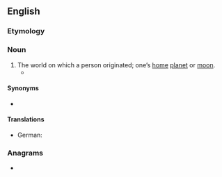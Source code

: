 ==English==

===Etymology===
{{compound|en|home|world}}

===Noun===
{{en-noun}}

# The world on which a person originated; one’s [[home]] [[planet]] or [[moon]].
#* {{quote-book|lang=en|year=1839|author=Henry Ellison|title=Madmoments|page=229|passage=But Woman's heart within itself lives more, / And in her '''Homeworld''' she can happy be, / Loving and lov'd: from Nature's founts her Lore / Instinctive flows, she drinks it fresh and free}}

====Synonyms====
* {{l|en|home planet}}

====Translations====
{{trans-top}}
* German: {{t|de|Heimatwelt|f}}
{{trans-mid}}
{{trans-bottom}}

===Anagrams===
* {{anagrams|en|a=dehlmoorw|wormholed}}